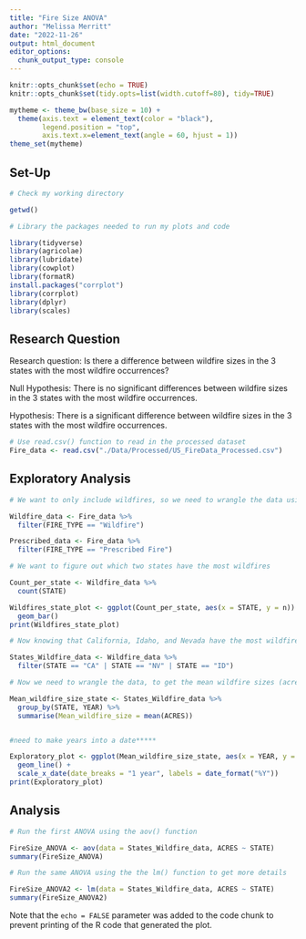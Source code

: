 ```yaml
---
title: "Fire Size ANOVA"
author: "Melissa Merritt"
date: "2022-11-26"
output: html_document
editor_options: 
  chunk_output_type: console
---
```


```r
knitr::opts_chunk$set(echo = TRUE)
knitr::opts_chunk$set(tidy.opts=list(width.cutoff=80), tidy=TRUE)

mytheme <- theme_bw(base_size = 10) +
  theme(axis.text = element_text(color = "black"), 
        legend.position = "top", 
        axis.text.x=element_text(angle = 60, hjust = 1)) 
theme_set(mytheme)
```

## Set-Up 
```r

# Check my working directory 

getwd()

# Library the packages needed to run my plots and code

library(tidyverse)
library(agricolae)
library(lubridate)
library(cowplot)
library(formatR)
install.packages("corrplot")
library(corrplot)
library(dplyr)
library(scales)
```

## Research Question 

Research question: Is there a difference between wildfire sizes in the 3 states with the most wildfire occurrences?

Null Hypothesis: There is no significant differences between wildfire sizes in the 3 states with the most wildfire occurrences.

Hypothesis: There is a significant difference between wildfire sizes in the 3 states with the most wildfire occurrences.

```r
# Use read.csv() function to read in the processed dataset 
Fire_data <- read.csv("./Data/Processed/US_FireData_Processed.csv")
```


## Exploratory Analysis 
```r
# We want to only include wildfires, so we need to wrangle the data using the filter() function. 

Wildfire_data <- Fire_data %>%
  filter(FIRE_TYPE == "Wildfire")

Prescribed_data <- Fire_data %>%
  filter(FIRE_TYPE == "Prescribed Fire")

# We want to figure out which two states have the most wildfires

Count_per_state <- Wildfire_data %>%
  count(STATE)

Wildfires_state_plot <- ggplot(Count_per_state, aes(x = STATE, y = n)) + 
  geom_bar() 
print(Wildfires_state_plot)

# Now knowing that California, Idaho, and Nevada have the most wildfire occurrences, we can filter the data to only include July and August fires for those three states. 

States_Wildfire_data <- Wildfire_data %>%
  filter(STATE == "CA" | STATE == "NV" | STATE == "ID")

# Now we need to wrangle the data, to get the mean wildfire sizes (acres) for the states with the most occurrences

Mean_wildfire_size_state <- States_Wildfire_data %>%
  group_by(STATE, YEAR) %>%
  summarise(Mean_wildfire_size = mean(ACRES)) 


#need to make years into a date*****

Exploratory_plot <- ggplot(Mean_wildfire_size_state, aes(x = YEAR, y = Mean_wildfire_size, color = STATE)) + 
  geom_line() +
  scale_x_date(date_breaks = "1 year", labels = date_format("%Y")) 
print(Exploratory_plot)

```


## Analysis
```r

# Run the first ANOVA using the aov() function

FireSize_ANOVA <- aov(data = States_Wildfire_data, ACRES ~ STATE)
summary(FireSize_ANOVA)

# Run the same ANOVA using the the lm() function to get more details

FireSize_ANOVA2 <- lm(data = States_Wildfire_data, ACRES ~ STATE)
summary(FireSize_ANOVA2)

```

Note that the `echo = FALSE` parameter was added to the code chunk to prevent printing of the R code that generated the plot.
